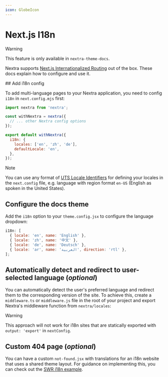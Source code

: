 ```yaml
---
icon: GlobeIcon
---
```



# Next.js I18n

> [!WARNING]
>
> This feature is only available in `nextra-theme-docs`.

Nextra supports
[Next.js Internationalized Routing](https://nextjs.org/docs/advanced-features/i18n-routing)
out of the box. These docs explain how to configure and use it.

<Steps>
## Add i18n config

To add multi-language pages to your Nextra application, you need to config
`i18n` in `next.config.mjs` first:

```js filename="next.config.mjs" {8-11}
import nextra from 'nextra';

const withNextra = nextra({
  // ... other Nextra config options
});

export default withNextra({
  i18n: {
    locales: ['en', 'zh', 'de'],
    defaultLocale: 'en',
  },
});
```

> [!NOTE]
>
> You can use any format of
> [UTS Locale Identifiers](https://www.unicode.org/reports/tr35/tr35-59/tr35.html#Identifiers)
> for defining your locales in the `next.config` file, e.g. language with region
> format `en-US` (English as spoken in the United States).

## Configure the docs theme

Add the `i18n` option to your `theme.config.jsx` to configure the language
dropdown:

```js filename="theme.config.jsx"
i18n: [
  { locale: 'en', name: 'English' },
  { locale: 'zh', name: '中文' },
  { locale: 'de', name: 'Deutsch' },
  { locale: 'ar', name: 'العربية', direction: 'rtl' },
];
```

## Automatically detect and redirect to user-selected language (_optional_)

You can automatically detect the user's preferred language and redirect them to
the corresponding version of the site. To achieve this, create a `middleware.ts`
or `middleware.js` file in the root of your project and export Nextra's
middleware function from `nextra/locales`:

<ExampleCode example="i18n-site" filePath="middleware.ts" metadata="{1}" />

> [!WARNING]
>
> This approach will not work for i18n sites that are statically exported with
> `output: 'export'` in `nextConfig`.

## Custom 404 page (_optional_)

You can have a custom `not-found.jsx` with translations for an i18n website that
uses a shared theme layout. For guidance on implementing this, you can check out
the
[SWR i18n example](https://github.com/shuding/nextra/blob/c9d0ffc8687644401412b8adc34af220cccddf82/examples/swr-site/app/%5Blang%5D/not-found.ts).

</Steps>
